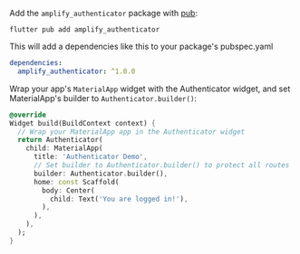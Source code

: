 
Add the `amplify_authenticator` package with [pub](https://pub.dev/):

```shell
flutter pub add amplify_authenticator
```

This will add a dependencies like this to your package's pubspec.yaml

```yaml
dependencies:
  amplify_authenticator: ^1.0.0
```

Wrap your app's `MaterialApp` widget with the Authenticator widget, and set MaterialApp's builder to `Authenticator.builder()`:

```dart
@override
Widget build(BuildContext context) {
  // Wrap your MaterialApp app in the Authenticator widget
  return Authenticator(
    child: MaterialApp(
      title: 'Authenticator Demo',
      // Set builder to Authenticator.builder() to protect all routes
      builder: Authenticator.builder(),
      home: const Scaffold(
        body: Center(
          child: Text('You are logged in!'),
        ),
      ),
    ),
  );
}
```
